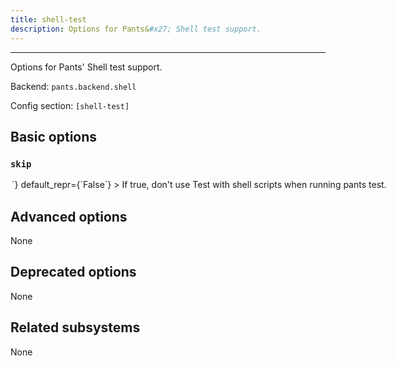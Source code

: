 ```yaml
---
title: shell-test
description: Options for Pants&#x27; Shell test support.
---
```



---

Options for Pants&#x27; Shell test support.

Backend: <span className="color--primary">`pants.backend.shell`</span>

Config section: <span className="color--primary">`[shell-test]`</span>

<span className={styles.options}>

## Basic options

### `skip`

<Option
  cli_repr={`--[no-]shell-test-skip`}
  env_repr='PANTS_SHELL_TEST_SKIP'
  toml_repr={`[shell-test]
skip = <bool>`}
  default_repr={`False`}
>

If true, don&#x27;t use Test with shell scripts when running `pants test`.

</Option>

## Advanced options

None

## Deprecated options

None

## Related subsystems

None

</span>
